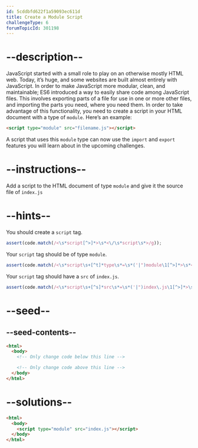 ```yaml
---
id: 5cddbfd622f1a59093ec611d
title: Create a Module Script
challengeType: 6
forumTopicId: 301198
---
```


# --description--

JavaScript started with a small role to play on an otherwise mostly HTML web. Today, it’s huge, and some websites are built almost entirely with JavaScript. In order to make JavaScript more modular, clean, and maintainable; ES6 introduced a way to easily share code among JavaScript files. This involves exporting parts of a file for use in one or more other files, and importing the parts you need, where you need them. In order to take advantage of this functionality, you need to create a script in your HTML document with a type of `module`. Here’s an example:

```html
<script type="module" src="filename.js"></script>
```

A script that uses this `module` type can now use the `import` and `export` features you will learn about in the upcoming challenges.

# --instructions--

Add a script to the HTML document of type `module` and give it the source file of `index.js`

# --hints--

You should create a `script` tag.

```js
assert(code.match(/<\s*script[^>]*>\s*<\/\s*script\s*>/g));
```

Your `script` tag should be of type `module`.

```js
assert(code.match(/<\s*script\s+[^t]*type\s*=\s*('|")module\1[^>]*>\s*<\/\s*script\s*>/g));
```

Your `script` tag should have a `src` of `index.js`.

```js
assert(code.match(/<\s*script\s+[^s]*src\s*=\s*('|")index\.js\1[^>]*>\s*<\/\s*script\s*>/g));
```

# --seed--

## --seed-contents--

```html
<html>
  <body>
    <!-- Only change code below this line -->

    <!-- Only change code above this line -->
  </body>
</html>
```

# --solutions--

```html
<html>
  <body>
    <script type="module" src="index.js"></script>
  </body>
</html>
```
